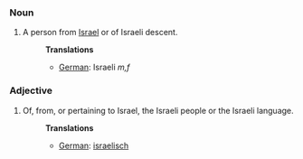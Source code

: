 ===Noun===
#A person from [[Israel]] or of Israeli descent.
#:'''Translations'''
#:*[[German]]: Israeli ''m,f''

===Adjective===
#Of, from, or pertaining to Israel, the Israeli people or the Israeli language.
#:'''Translations'''
#:*[[German]]: [[israelisch]]